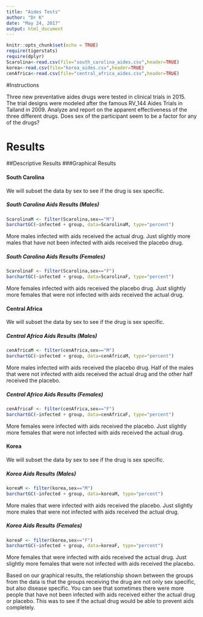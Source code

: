 ```yaml
---
title: "Aides Tests"
author: "Dr K"
date: "May 24, 2017"
output: html_document
---
```


```r
knitr::opts_chunk$set(echo = TRUE)
require(tigerstats)
require(dplyr)
Scarolina<-read.csv(file="south_carolina_aides.csv",header=TRUE)
korea<-read.csv(file="korea_aides.csv",header=TRUE)
cenAfrica<-read.csv(file="central_africa_aides.csv",header=TRUE)
```

#Instructions

Three new preventative aides drugs were tested in clinical trials in 2015. The trial designs were modeled after the famous RV_144 Aides Trials in Tailand in 2009.  Analyze and report on the apparent effectiveness of the three different drugs. Does sex of the participant seem to be a factor for any of the drugs?

# **Results**
##Descriptive Results
###Graphical Results

#### South Carolina

We will subset the data by sex to see if the drug is sex specific.

##### South Carolina Aids Results (Males)

```r
ScarolinaM <- filter(Scarolina,sex=="M")
barchartGC(~infected + group, data=ScarolinaM, type="percent")
```
More males infected with aids received the actual drug. Just slightly more males that have not been infected with aids received the placebo drug.


##### South Carolina Aids Results (Females)
```r
ScarolinaF <- filter(Scarolina,sex=="F")
barchartGC(~infected + group, data=ScarolinaF, type="percent")
```
More females infected with aids received the placebo drug. Just slightly more females that were not infected with aids received the actual drug.

#### Central Africa

We will subset the data by sex to see if the drug is sex specific.

##### Central Africa Aids Results (Males)

```r
cenAfricaM <- filter(cenAfrica,sex=="M")
barchartGC(~infected + group, data=cenAfricaM, type="percent")
```

More males infected with aids received the placebo drug. Half of the males that were not infected with aids received the actual drug and the other half received the placebo. 

##### Central Africa Aids Results (Females)

```r
cenAfricaF <- filter(cenAfrica,sex=="F")
barchartGC(~infected + group, data=cenAfricaF, type="percent")
```

More females were infected with aids received the placebo. Just slightly more females that were not infected with aids received the actual drug. 


#### Korea

We will subset the data by sex to see if the drug is sex specific.

##### Korea Aids Results (Males)

```r
koreaM <- filter(korea,sex=="M")
barchartGC(~infected + group, data=koreaM, type="percent")
```

More males that were infected with aids received the placebo. Just slightly more males that were not infected with aids received the actual drug.

##### Korea Aids Results (Females)

```r
koreaF <- filter(korea,sex=="F")
barchartGC(~infected + group, data=koreaF, type="percent")
```

More females that were infected with aids received the actual drug. Just slightly more females that were not infected with aids received the placebo. 


Based on our graphical results, the relationship shown between the groups from the data is that the groups receiving the drug are not only sex specific, but also disease specific. You can see that sometimes there were more people that have not been infected with aids received either the actual drug or placebo. This was to see if the actual drug would be able to prevent aids completely. 








